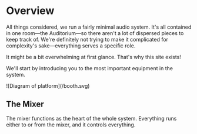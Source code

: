 
# Overview

All things considered, we run a fairly minimal audio system. It's all contained in one room—the Auditorium—so there aren't a lot of dispersed pieces to keep track of. We're definitely not trying to make it complicated for complexity's sake—everything serves a specific role.

<Callout type="info" emoji="ℹ️">
    It might be a bit overwhelming at first glance. That's why this site exists!
</Callout>

We'll start by introducing you to the most important equipment in the system.

<div style={{
        display: "flex",
        justifyContent: "center",
        marginTop: "36px",
        marginBottom: "24px"
    }}>
    ![Diagram of platform](/booth.svg)
</div>

## The Mixer

The mixer functions as the heart of the whole system. Everything runs either to or from the mixer, and it controls everything. 